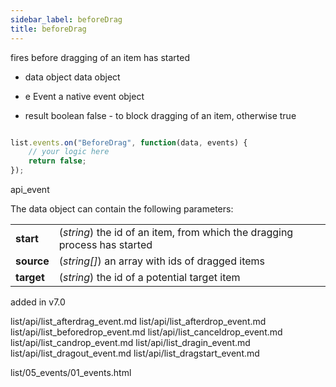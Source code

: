 ```yaml
---
sidebar_label: beforeDrag
title: beforeDrag
---
```



          


<Short>

fires before dragging of an item has started 


</Short>



- data		object		data object
- e		    Event		a native event object


- result	boolean		false - to block dragging of an item, otherwise true

~~~js

list.events.on("BeforeDrag", function(data, events) {
    // your logic here
    return false;
});


~~~
 api_event

<Descr>

The data object can contain the following parameters:

<table class="webixdoc_links">
	<tbody>
        <tr>
			<td class="webixdoc_links0"><b>start</b></td>
			<td>(<i>string</i>) the id of an item, from which the dragging process has started</td>
		</tr>
        <tr>
			<td class="webixdoc_links0"><b>source</b></td>
			<td>(<i>string[]</i>) an array with ids of dragged items</td>
		</tr>
        <tr>
			<td class="webixdoc_links0"><b>target</b></td>
			<td>(<i>string</i>) the id of a potential target item</td>
		</tr>
    </tbody>
</table>



</Descr>


 added in v7.0


list/api/list_afterdrag_event.md
list/api/list_afterdrop_event.md
list/api/list_beforedrop_event.md
list/api/list_canceldrop_event.md
list/api/list_candrop_event.md
list/api/list_dragin_event.md
list/api/list_dragout_event.md
list/api/list_dragstart_event.md

 list/05_events/01_events.html

